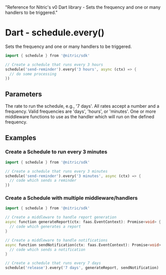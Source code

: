   "Reference for Nitric's v0 Dart library - Sets the frequency and one or many handlers to be triggered."

# Dart - schedule.every()

Sets the frequency and one or many handlers to be triggered.

```dart
import { schedule } from '@nitric/sdk'

// Create a schedule that runs every 3 hours
schedule('send-reminder').every('3 hours', async (ctx) => {
  // do some processing
})
```

## Parameters

<Properties>
  <Property name="rate" required type="string">
    The rate to run the schedule, e.g., '7 days'. All rates accept a number and
    a frequency. Valid frequencies are 'days', 'hours', or 'minutes'.
  </Property>
  <Property
    name="middleware"
    required
    type="EventMiddleware or EventMiddleware[]"
  >
    One or more middleware functions to use as the handler which will run on the
    defined frequency.
  </Property>
</Properties>

## Examples

### Create a Schedule to run every 3 minutes

```dart
import { schedule } from '@nitric/sdk'

// Create a schedule that runs every 3 minutes
schedule('send-reminder').every('3 minutes', async (ctx) => {
  // code which sends a reminder
})
```

### Create a Schedule with multiple middleware/handlers

```dart
import { schedule } from '@nitric/sdk'

// Create a middleware to handle report generation
async function generateReport(ctx: faas.EventContext): Promise<void> {
  // code which generates a report
}

// Create a middleware to handle notifications
async function sendNotification(ctx: faas.EventContext): Promise<void> {
  // code which sends a notification
}

// Create a schedule that runs every 7 days
schedule('release').every('7 days', generateReport, sendNotification)
```
